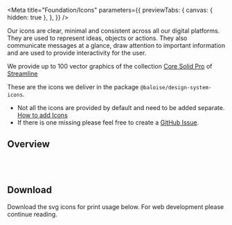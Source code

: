 
<Meta
  title="Foundation/Icons"
  parameters={{
    previewTabs: {
      canvas: { hidden: true },
    },
  }}
/>

<Banner label="Icons" section="Foundation" color="purple" />

<Lead>
  Our icons are clear, minimal and consistent across all our digital platforms. They are used to represent ideas,
  objects or actions. They also communicate messages at a glance, draw attention to important information and are used
  to provide interactivity for the user.
</Lead>

We provide up to 100 vector graphics of the collection [Core Solid Pro](https://www.streamlinehq.com/icons/streamline-mini-bold)
of [Streamline](https://www.streamlinehq.com)

These are the icons we deliver in the package `@baloise/design-system-icons`.

<InfoQuote>

- Not all the icons are provided by default and need to be added separate. [How to add Icons](?path=/docs/foundation-icons-development--page#usage)
- If there is one missing please feel free to create a [GitHub Issue](https://github.com/baloise/design-system/issues/new/choose).

</InfoQuote>

## Overview

<br />

<IconOverview />

<br />

## Download

Download the svg icons for print usage below. For web development please continue reading.

<ButtonCard label="icons.zip" description="Our svg icons" link="/assets/download/icons.zip">
  <bal-icon name="download" size="medium" />
</ButtonCard>

<Footer>
  <LinkCards>
    <LinkCard
      pageTitle="Components/Icon"
      description="Our icons are clear, minimal and consistent across all our digital platforms"
    />
  </LinkCards>
</Footer>
